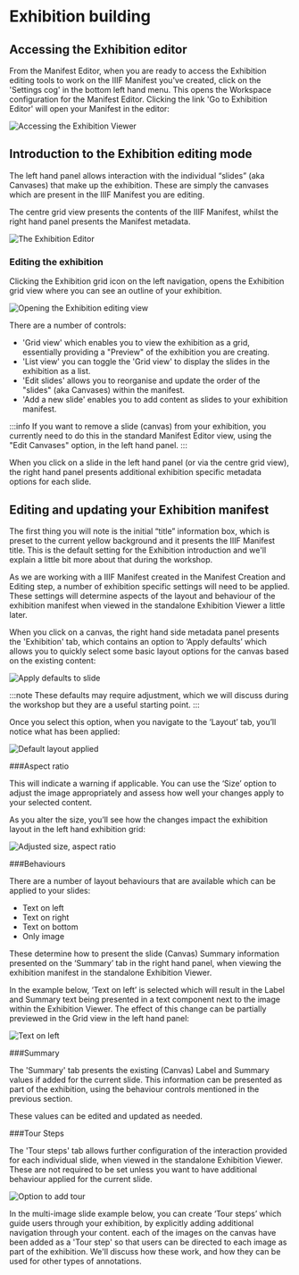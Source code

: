 # Exhibition building

## Accessing the Exhibition editor

From the Manifest Editor, when you are ready to access the Exhibition editing tools to work on the IIIF Manifest you've created, click on the 'Settings cog' in the bottom left hand menu. This opens the Workspace configuration for the Manifest Editor. Clicking the link 'Go to Exhibition Editor' will open your Manifest in the editor:

![Accessing the Exhibition Viewer](https://digirati-workshops.pages.dev/accessing-exhibition-editor.png)

## Introduction to the Exhibition editing mode

The left hand panel allows interaction with the individual “slides” (aka Canvases) that make up the exhibition. These are simply the canvases which are present in the IIIF Manifest you are editing. 

The centre grid view presents the contents of the IIIF Manifest, whilst the right hand panel presents the Manifest metadata.

![The Exhibition Editor](https://digirati-workshops.pages.dev/exhibition-editing-canvas-controls-step0.PNG)

### Editing the exhibition

Clicking the Exhibition grid icon on the left navigation, opens the Exhibition grid view where you can see an outline of your exhibition.

![Opening the Exhibition editing view](https://digirati-workshops.pages.dev/exhibition-editing-canvas-controls-step1.PNG)

There are a number of controls:

- 'Grid view' which enables you to view the exhibition as a grid, essentially providing a "Preview" of the exhibition you are creating. 
- 'List view' you can toggle the 'Grid view' to display the slides in the exhibition as a list.
- 'Edit slides' allows you to reorganise and update the order of the "slides" (aka Canvases) within the manifest.
- 'Add a new slide' enables you to add content as slides to your exhibition manifest.

:::info
If you want to remove a slide (canvas) from your exhibition, you currently need to do this in the standard Manifest Editor view, using the "Edit Canvases" option, in the left hand panel.
:::
 

When you click on a slide in the left hand panel (or via the centre grid view), the right hand panel presents additional exhibition specific metadata options for each slide.

## Editing and updating your Exhibition manifest

The first thing you will note is the initial “title” information box, which is preset to the current yellow background and it presents the IIIF Manifest title. This is the default setting for the Exhibition introduction and we'll explain a little bit more about that during the workshop.

As we are working with a IIIF Manifest created in the Manifest Creation and Editing step, a number of exhibition specific settings will need to be applied. These settings will determine aspects of the layout and behaviour of the exhibition manifest when viewed in the standalone Exhibition Viewer a little later.

When you click on a canvas, the right hand side metadata panel presents the 'Exhibition' tab, which contains an option to ‘Apply defaults’ which allows you to quickly select some basic layout options for the canvas based on the existing content:

![Apply defaults to slide](https://digirati-workshops.pages.dev/exhibition-editing-canvas-controls-step2.PNG)


:::note
These defaults may require adjustment, which we will discuss during the workshop but they are a useful starting point.
:::

Once you select this option, when you navigate to the ‘Layout’ tab, you’ll notice what has been applied:

![Default layout applied](https://digirati-workshops.pages.dev/exhibition-editing-canvas-controls-step3.PNG)

###Aspect ratio

This will indicate a warning if applicable. You can use the ‘Size’ option to adjust the image appropriately and assess how well your changes apply to your selected content.

As you alter the size, you’ll see how the changes impact the exhibition layout in the left hand exhibition grid:

![Adjusted size, aspect ratio](https://digirati-workshops.pages.dev/exhibition-editing-canvas-controls-step4.PNG)

###Behaviours

There are a number of layout behaviours that are available which can be applied to your slides:

- Text on left
- Text on right
- Text on bottom
- Only image

These determine how to present the slide (Canvas) Summary information presented on the ‘Summary’ tab in the right hand panel, when viewing the exhibition manifest in the standalone Exhibition Viewer.

In the example below, ‘Text on left’ is selected which will result in the Label and Summary text being presented in a text component next to the image within the Exhibition Viewer. The effect of this change can be partially previewed in the Grid view in the left hand panel:

![Text on left](https://digirati-workshops.pages.dev/exhibition-editing-canvas-controls-step5.PNG)


###Summary

The 'Summary' tab presents the existing (Canvas) Label and Summary values if added for the current slide. This information can be presented as part of the exhibition, using the behaviour controls mentioned in the previous section.

These values can be edited and updated as needed.

###Tour Steps

The 'Tour steps' tab allows further configuration of the interaction provided for each individual slide, when viewed in the standalone Exhibition Viewer. These are not required to be set unless you want to have additional behaviour applied for the current slide.

![Option to add tour](https://digirati-workshops.pages.dev/exhibition-editing-canvas-controls-step6.PNG)


In the multi-image slide example below, you can create ‘Tour steps’ which guide users through your exhibition, by explicitly adding additional navigation through your content. each of the images on the canvas have been added as a 'Tour step' so that users can be directed to each image as part of the exhibition. We'll discuss how these work, and how they can be used for other types of annotations.


